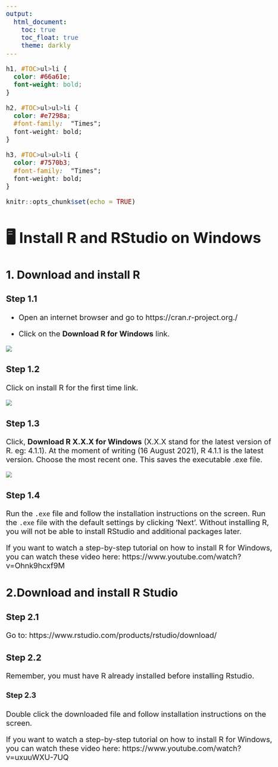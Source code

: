 ```yaml
---
output: 
  html_document:
    toc: true
    toc_float: true 
    theme: darkly
---
```




<style type="text/css">
  body{
  font-size: 15pt;
}
</style>

```css
h1, #TOC>ul>li {
  color: #66a61e;
  font-weight: bold;
}

h2, #TOC>ul>ul>li {
  color: #e7298a;
  #font-family:  "Times";
  font-weight: bold;
}

h3, #TOC>ul>ul>li {
  color: #7570b3;
  #font-family:  "Times";
  font-weight: bold;
}
```

```r
knitr::opts_chunk$set(echo = TRUE)
```

# 🖥️  Install R and RStudio on Windows

## 1. Download and install R

### Step 1.1

- Open an internet browser and go to https://cran.r-project.org./

- Click on the **Download R for Windows** link.

![](install/i1.png)



### Step 1.2

Click on install R for the first time link.

![](install/i2.png)

### Step 1.3

Click, **Download R X.X.X for Windows** (X.X.X stand for the latest version of R. eg: 4.1.1). At the moment of writing (16 August 2021), R 4.1.1 is the latest version. Choose the most recent one. This saves the executable .exe file.

![](install/i3.png)



### Step 1.4

Run the `.exe` file and follow the installation instructions on the screen. Run the `.exe` file with the default settings by clicking 'Next'. Without	installing R,	you	will	not	be	able	to	install RStudio and additional packages	later.

If you want to watch a step-by-step tutorial on how to install R for Windows, you can watch these video here: https://www.youtube.com/watch?v=Ohnk9hcxf9M

## 2.Download and install R Studio

### Step 2.1

Go to: https://www.rstudio.com/products/rstudio/download/

### Step 2.2

Remember, you must have R already installed before installing Rstudio. 



#### Step 2.3

Double click the downloaded file and follow installation instructions on the screen.

If you want to watch a step-by-step tutorial on how to install R for Windows, you can watch these video here: https://www.youtube.com/watch?v=uxuuWXU-7UQ



